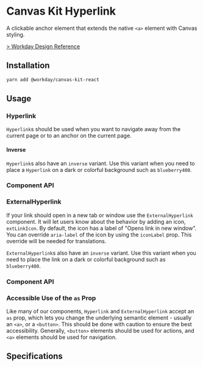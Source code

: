 

<Meta of={HyperlinkStories} />

# Canvas Kit Hyperlink

A clickable anchor element that extends the native `<a>` element with Canvas styling.

[> Workday Design Reference](https://design.workday.com/components/buttons/buttons)

## Installation

```sh
yarn add @workday/canvas-kit-react
```

## Usage

### Hyperlink

`Hyperlink`s should be used when you want to navigate away from the current page or to an anchor on
the current page.

<ExampleCodeBlock code={Link} />

#### Inverse

`Hyperlink`s also have an `inverse` variant. Use this variant when you need to place a `Hyperlink`
on a dark or colorful background such as `blueberry400`.

<ExampleCodeBlock code={LinkInverse} />

### Component API

<SymbolDoc name="Hyperlink" fileName="/react/" hideDescription hideHeading headingStart={4} />

### ExternalHyperlink

If your link should open in a new tab or window use the `ExternalHyperlink` component. It will let
users know about the behavior by adding an icon, `extLinkIcon`. By default, the icon has a label of
"Opens link in new window". You can override `aria-label` of the icon by using the `iconLabel` prop.
This override will be needed for translations.

<ExampleCodeBlock code={ExternalLink} />

`ExternalHyperlink`s also have an `inverse` variant. Use this variant when you need to place the
link on a dark or colorful background such as `blueberry400`.

<ExampleCodeBlock code={ExternalLinkInverse} />

### Component API

<SymbolDoc
  name="ExternalHyperlink"
  fileName="/react/"
  hideDescription
  hideHeading
  headingStart={4}
/>

### Accessible Use of the `as` Prop

Like many of our components, `Hyperlink` and `ExternalHyperlink` accept an `as` prop, which lets you
change the underlying semantic element - usually an `<a>`, or a `<button>`. This should be done with
caution to ensure the best accessibility. Generally, `<button>` elements should be used for actions,
and `<a>` elements should be used for navigation.

## Specifications

<Specifications file="Hyperlink.spec.ts" name="Hyperlink" />
